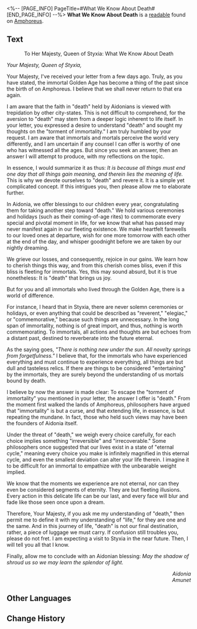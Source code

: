 <%-- [PAGE_INFO]
PageTitle=#What We Know About Death#
[END_PAGE_INFO] --%>
{{Readable Infobox
|id           = 522
|partIds      = 190849
|title        = 
|image        = Item What We Know About Death.png
|world        = Amphoreus
|parts        = 1
|author       = <!--to be added-->
|description  = A response letter from Amunet to the Queen of Styxia, with little context or confirmed date of writing.
|part1        = What We Know About Death
|source1      = {{cx|Source missing}}
|characters   = Thanatos
|factions     = 
}}
'''What We Know About Death''' is a [[readable]] found on [[Amphoreus]].
<!--
==Location==
{{Map Embed|<map name>|<marker id>}}
-->
==Text==
<div align="center">To Her Majesty, Queen of Styxia: What We Know About Death</div>

''Your Majesty, Queen of Styxia,''

Your Majesty, I've received your letter from a few days ago. Truly, as you have stated, the immortal Golden Age has become a thing of the past since the birth of {{Rubi|Thanatos|Death Titan}} on Amphoreus. I believe that we shall never return to that era again.

I am aware that the faith in "death" held by Aidonians is viewed with trepidation by other city-states. This is not difficult to comprehend, for the aversion to "death" may stem from a deeper logic inherent to life itself. In your letter, you expressed a desire to understand "death" and sought my thoughts on the "torment of immortality." I am truly humbled by your request. I am aware that immortals and mortals perceive the world very differently, and I am uncertain if any counsel I can offer is worthy of one who has witnessed all the ages. But since you seek an answer, then an answer I will attempt to produce, with my reflections on the topic.

In essence, I would summarize it as thus: ''It is because all things must end one day that all things gain meaning, and therein lies the meaning of life.'' This is why we devote ourselves to "death" and revere it. It is a simple yet complicated concept. If this intrigues you, then please allow me to elaborate further.

In Aidonia, we offer blessings to our children every year, congratulating them for taking another step toward "death." We hold various ceremonies and holidays (such as their coming-of-age rites) to commemorate every special and pivotal moment in life, for we know that what has passed may never manifest again in our fleeting existence. We make heartfelt farewells to our loved ones at departure, wish for one more tomorrow with each other at the end of the day, and whisper goodnight before we are taken by our nightly dreaming.

We grieve our losses, and consequently, rejoice in our gains. We learn how to cherish things this way, and from this cherish comes bliss, even if this bliss is fleeting for immortals. Yes, this may sound absurd, but it is true nonetheless: It is "death" that brings us joy.

But for you and all immortals who lived through the Golden Age, there is a world of difference.

For instance, I heard that in Styxia, there are never solemn ceremonies or holidays, or even anything that could be described as "reverent," "elegiac," or "commemorative," because such things are unnecessary. In the long span of immortality, nothing is of great import, and thus, nothing is worth commemorating. To immortals, all actions and thoughts are but echoes from a distant past, destined to reverberate into the future eternal.

As the saying goes, ''"There is nothing new under the sun. All novelty springs from forgetfulness."'' I believe that, for the immortals who have experienced everything and must continue to experience everything, all things are but dull and tasteless relics. If there are things to be considered "entertaining" by the immortals, they are surely beyond the understanding of us mortals bound by death.

I believe by now the answer is made clear: To escape the "torment of immortality" you mentioned in your letter, the answer I offer is "death." From the moment {{Rubi|Thanatos|Death Titan}} first walked the lands of Amphoreus, philosophers have argued that "immortality" is but a curse, and that extending life, in essence, is but repeating the mundane. In fact, those who held such views may have been the founders of Aidonia itself.

Under the threat of "death," we weigh every choice carefully, for each choice implies something "irreversible" and "irrecoverable." Some philosophers once suggested that our lives exist in a state of "eternal cycle," meaning every choice you make is infinitely magnified in this eternal cycle, and even the smallest deviation can alter your life therein. I imagine it to be difficult for an immortal to empathize with the unbearable weight implied.

We know that the moments we experience are not eternal, nor can they even be considered segments of eternity. They are but fleeting illusions. Every action in this delicate life can be our last, and every face will blur and fade like those seen once upon a dream.

Therefore, Your Majesty, if you ask me my understanding of "death," then permit me to define it with my understanding of "life," for they are one and the same. And in this journey of life, "death" is not our final destination, rather, a piece of luggage we must carry. If confusion still troubles you, please do not fret. I am expecting a visit to Styxia in the near future. Then, I will tell you all that I know.

Finally, allow me to conclude with an Aidonian blessing: ''May the shadow of {{Rubi|Thanatos|Death Titan}} shroud us so we may learn the splendor of light.''


<div align="right">''Aidonia''<br />
''Amunet''</div>

<!--
==Trivia==
* 
-->
==Other Languages==
{{Other Languages
|en   = What We Know About Death
|zhs  = 关于死亡我们知道什么
|zht  = 關於死亡我們知道什麼
|ja   = 死についてわかっていること
|ko   = 죽음에 관해 우리가 알고 있는 것
|es   = ¿Qué sabemos de la muerte?
|fr   = Ce que nous savons de la mort
|ru   = Что мы знаем о смерти
|th   = สิ่งที่พวกเรารู้ เกี่ยวกับความตาย
|vi   = Chúng Ta Biết Gì Về Cái chết
|de   = Was wissen wir über den Tod?
|id   = Apa yang Kita Ketahui Tentang Kematian
|pt   = O que Sabemos Sobre a Morte
}}

==Change History==
{{Change History|3.2}}